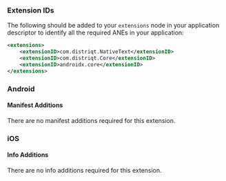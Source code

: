 
### Extension IDs

The following should be added to your `extensions` node in your application descriptor to identify all the required ANEs in your application:

```xml
<extensions>
	<extensionID>com.distriqt.NativeText</extensionID>
	<extensionID>com.distriqt.Core</extensionID>
    <extensionID>androidx.core</extensionID>
</extensions>
```



### Android

#### Manifest Additions

There are no manifest additions required for this extension. 


### iOS 

#### Info Additions

There are no info additions required for this extension. 

